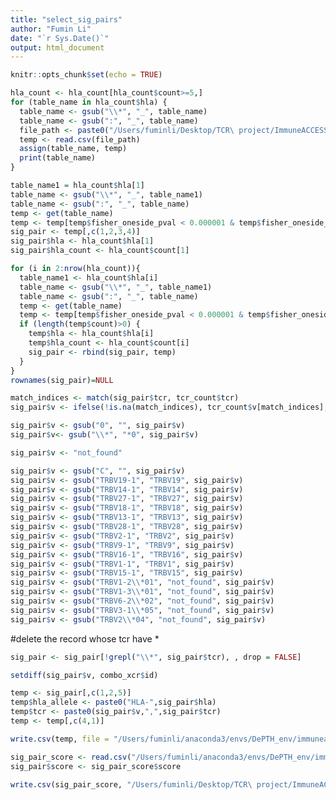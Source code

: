 ```yaml
---
title: "select_sig_pairs"
author: "Fumin Li"
date: "`r Sys.Date()`"
output: html_document
---
```


```r
knitr::opts_chunk$set(echo = TRUE)
```

```r
hla_count <- hla_count[hla_count$count>=5,]
for (table_name in hla_count$hla) {
  table_name <- gsub("\\*", "_", table_name)
  table_name <- gsub(":", "_", table_name)
  file_path <- paste0("/Users/fuminli/Desktop/TCR\ project/ImmuneACCESS_2/",table_name,"_Rout.csv")
  temp <- read.csv(file_path)
  assign(table_name, temp)
  print(table_name)
}
```

```r
table_name1 = hla_count$hla[1]
table_name <- gsub("\\*", "_", table_name1)
table_name <- gsub(":", "_", table_name)
temp <- get(table_name)
temp <- temp[temp$fisher_oneside_pval < 0.000001 & temp$fisher_oneside_pval != 0,]
sig_pair <- temp[,c(1,2,3,4)]
sig_pair$hla <- hla_count$hla[1]
sig_pair$hla_count <- hla_count$count[1]

for (i in 2:nrow(hla_count)){
  table_name1 <- hla_count$hla[i]
  table_name <- gsub("\\*", "_", table_name1)
  table_name <- gsub(":", "_", table_name)
  temp <- get(table_name)
  temp <- temp[temp$fisher_oneside_pval < 0.000001 & temp$fisher_oneside_pval != 0,][,c(1,2,3,4)]
  if (length(temp$count)>0) {
    temp$hla <- hla_count$hla[i]
    temp$hla_count <- hla_count$count[i]
    sig_pair <- rbind(sig_pair, temp)
  }
}
rownames(sig_pair)=NULL
```

```r
match_indices <- match(sig_pair$tcr, tcr_count$tcr)
sig_pair$v <- ifelse(!is.na(match_indices), tcr_count$v[match_indices], "not_found")
```

```r
sig_pair$v <- gsub("0", "", sig_pair$v)
sig_pair$v<- gsub("\\*", "*0", sig_pair$v)
```

```r
sig_pair$v <- "not_found"
```


```r
sig_pair$v <- gsub("C", "", sig_pair$v)
sig_pair$v <- gsub("TRBV19-1", "TRBV19", sig_pair$v)
sig_pair$v <- gsub("TRBV14-1", "TRBV14", sig_pair$v)
sig_pair$v <- gsub("TRBV27-1", "TRBV27", sig_pair$v)
sig_pair$v <- gsub("TRBV18-1", "TRBV18", sig_pair$v)
sig_pair$v <- gsub("TRBV13-1", "TRBV13", sig_pair$v)
sig_pair$v <- gsub("TRBV28-1", "TRBV28", sig_pair$v)
sig_pair$v <- gsub("TRBV2-1", "TRBV2", sig_pair$v)
sig_pair$v <- gsub("TRBV9-1", "TRBV9", sig_pair$v)
sig_pair$v <- gsub("TRBV16-1", "TRBV16", sig_pair$v)
sig_pair$v <- gsub("TRBV1-1", "TRBV1", sig_pair$v)
sig_pair$v <- gsub("TRBV15-1", "TRBV15", sig_pair$v)
sig_pair$v <- gsub("TRBV1-2\\*01", "not_found", sig_pair$v)
sig_pair$v <- gsub("TRBV1-3\\*01", "not_found", sig_pair$v)
sig_pair$v <- gsub("TRBV6-2\\*02", "not_found", sig_pair$v)
sig_pair$v <- gsub("TRBV3-1\\*05", "not_found", sig_pair$v)
sig_pair$v <- gsub("TRBV2\\*04", "not_found", sig_pair$v)
```

#delete the record whose tcr have *
```r
sig_pair <- sig_pair[!grepl("\\*", sig_pair$tcr), , drop = FALSE]
```

```r
setdiff(sig_pair$v, combo_xcr$id)
```

```r
temp <- sig_pair[,c(1,2,5)]
temp$hla_allele <- paste0("HLA-",sig_pair$hla)
temp$tcr <- paste0(sig_pair$v,",",sig_pair$tcr)
temp <- temp[,c(4,1)]
```

```r
write.csv(temp, file = "/Users/fuminli/anaconda3/envs/DePTH_env/immuneaccess_pos.csv", row.names = FALSE)
```

```r
sig_pair_score <- read.csv("/Users/fuminli/anaconda3/envs/DePTH_env/immuneaccess_pos/predicted_scores.csv")
sig_pair$score <- sig_pair_score$score
```

```r
write.csv(sig_pair_score, "/Users/fuminli/Desktop/TCR\ project/ImmuneACCESS/Delmonte_test_data/sig_pair.csv")
```


